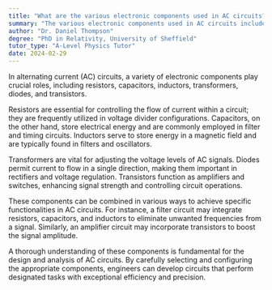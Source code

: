 ```yaml
---
title: "What are the various electronic components used in AC circuits?"
summary: "The various electronic components used in AC circuits include resistors, capacitors, inductors, transformers, diodes, and transistors."
author: "Dr. Daniel Thompson"
degree: "PhD in Relativity, University of Sheffield"
tutor_type: "A-Level Physics Tutor"
date: 2024-02-29
---
```


In alternating current (AC) circuits, a variety of electronic components play crucial roles, including resistors, capacitors, inductors, transformers, diodes, and transistors.

Resistors are essential for controlling the flow of current within a circuit; they are frequently utilized in voltage divider configurations. Capacitors, on the other hand, store electrical energy and are commonly employed in filter and timing circuits. Inductors serve to store energy in a magnetic field and are typically found in filters and oscillators.

Transformers are vital for adjusting the voltage levels of AC signals. Diodes permit current to flow in a single direction, making them important in rectifiers and voltage regulation. Transistors function as amplifiers and switches, enhancing signal strength and controlling circuit operations.

These components can be combined in various ways to achieve specific functionalities in AC circuits. For instance, a filter circuit may integrate resistors, capacitors, and inductors to eliminate unwanted frequencies from a signal. Similarly, an amplifier circuit may incorporate transistors to boost the signal amplitude.

A thorough understanding of these components is fundamental for the design and analysis of AC circuits. By carefully selecting and configuring the appropriate components, engineers can develop circuits that perform designated tasks with exceptional efficiency and precision.
    